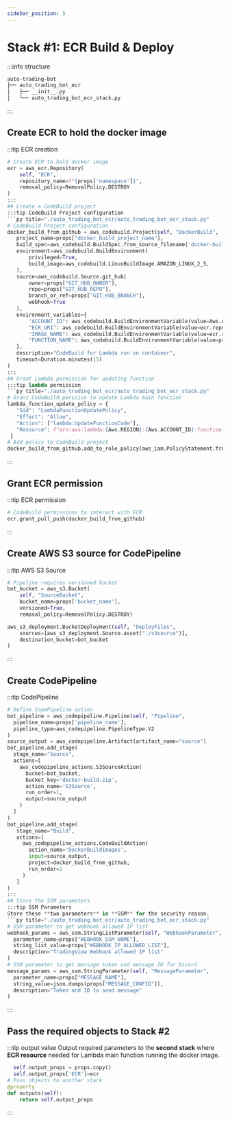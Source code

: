 ```yaml
---
sidebar_position: 5
---
```


# Stack #1: ECR Build & Deploy
:::info structure
```bash
auto-trading-bot
├── auto_trading_bot_ecr
│   ├── __init__.py
│   └── auto_trading_bot_ecr_stack.py
```
:::
## Create ECR to hold the docker image
:::tip ECR creation
```py title="./auto_trading_bot_ecr/auto_trading_bot_ecr_stack.py"
# Create ECR to hold docker image
ecr = aws_ecr.Repository(
    self, "ECR",
    repository_name=f"{props['namespace']}",
    removal_policy=RemovalPolicy.DESTROY
)
:::
## Create a CodeBuild project
:::tip CodeBuild Project configuration
```py title="./auto_trading_bot_ecr/auto_trading_bot_ecr_stack.py"
# CodeBuild Project configuration
docker_build_from_github = aws_codebuild.Project(self, "DockerBuild",
   project_name=props["docker_build_project_name"],
   build_spec=aws_codebuild.BuildSpec.from_source_filename('docker-build/docker_build_buildspec.yml'),
   environment=aws_codebuild.BuildEnvironment(
       privileged=True,
       build_image=aws_codebuild.LinuxBuildImage.AMAZON_LINUX_2_5,
   ),
   source=aws_codebuild.Source.git_hub(
       owner=props["GIT_HUB_OWNER"],
       repo=props["GIT_HUB_REPO"],
       branch_or_ref=props["GIT_HUB_BRANCH"],
       webhook=True
   ),
   environment_variables={
       "ACCOUNT_ID": aws_codebuild.BuildEnvironmentVariable(value=Aws.ACCOUNT_ID),
       "ECR_URI": aws_codebuild.BuildEnvironmentVariable(value=ecr.repository_uri),
       "IMAGE_NAME": aws_codebuild.BuildEnvironmentVariable(value=ecr.repository_name),
       "FUNCTION_NAME": aws_codebuild.BuildEnvironmentVariable(value=props["function_name"])
   },
   description="CodeBuild for Lambda run on container",
   timeout=Duration.minutes(15)
)
:::
## Grant Lambda permission for updating function
:::tip lambda permission
```py title="./auto_trading_bot_ecr/auto_trading_bot_ecr_stack.py"
# Grant CodeBuild perssion to update Lambda main function
lambda_function_update_policy = {
   "Sid": "LambdaFunctionUpdatePolicy",
   "Effect": "Allow",
   "Action": ["lambda:UpdateFunctionCode"],
   "Resource": f"arn:aws:lambda:{Aws.REGION}:{Aws.ACCOUNT_ID}:function:{props["function_name"]}"
 }
# Add policy to CodeBuild project
docker_build_from_github.add_to_role_policy(aws_iam.PolicyStatement.from_json(lambda_function_update_policy))
```
:::
## Grant ECR permission
:::tip ECR permission
```py title="./auto_trading_bot_ecr/auto_trading_bot_ecr_stack.py"
# CodeBuild permissions to interact with ECR
ecr.grant_pull_push(docker_build_from_github)
```
:::

## Create AWS S3 source for CodePipeline
:::tip AWS S3 Source
```py title="./auto_trading_bot_ecr/auto_trading_bot_ecr_stack.py"
# Pipeline requires versioned bucket
bot_bucket = aws_s3.Bucket(
    self, "SourceBucket",
    bucket_name=props['bucket_name'],
    versioned=True,
    removal_policy=RemovalPolicy.DESTROY)

aws_s3_deployment.BucketDeployment(self, "DeployFiles",
    sources=[aws_s3_deployment.Source.asset("./s3source")],
    destination_bucket=bot_bucket
)
```
:::
## Create CodePipeline
:::tip CodePipeline
```py title="./auto_trading_bot_ecr/auto_trading_bot_ecr_stack.py"
# Define CopePipeline action
bot_pipeline = aws_codepipeline.Pipeline(self, "Pipeline",
  pipeline_name=props['pipeline_name'],
  pipeline_type=aws_codepipeline.PipelineType.V2
)
source_output = aws_codepipeline.Artifact(artifact_name="source")
bot_pipeline.add_stage(
  stage_name="Source",
  actions=[
    aws_codepipeline_actions.S3SourceAction(
      bucket=bot_bucket,
      bucket_key='docker-build.zip',
      action_name='S3Source',
      run_order=1,
      output=source_output
    )
  ]
)
bot_pipeline.add_stage(
   stage_name="Build",
   actions=[
     aws_codepipeline_actions.CodeBuildAction(
       action_name='DockerBuildImages',
       input=source_output,
       project=docker_build_from_github,
       run_order=2
     )
   ]
)
:::
## Store the SSM parameters
:::tip SSM Parameters
Store these **two parameters** in **SSM** for the security reason.
```py title="./auto_trading_bot_ecr/auto_trading_bot_ecr_stack.py"
# SSM parameter to get webhook allowed IP list
webhook_params = aws_ssm.StringListParameter(self, "WebhookParameter",
  parameter_name=props["WEBHOOK_SSM_NAME"],
  string_list_value=props["WEBHOOK_IP_ALLOWED_LIST"],
  description="TradingView Webhook allowed IP list"
)
# SSM parameter to get message token and message ID for Dicord
message_params = aws_ssm.StringParameter(self, "MessageParameter",
  parameter_name=props["MESSAGE_NAME"],
  string_value=json.dumps(props["MESSAGE_CONFIG"]),
  description="Token and ID to send message"
)
```
:::
## Pass the required objects to Stack #2
:::tip output value
Output required parameters to the **second stack** where **ECR resource** needed for Lambda main function running the docker image.
```py title="./auto_trading_bot_ecr/auto_trading_bot_ecr_stack.py"
  self.output_props = props.copy()
  self.output_props['ECR']=ecr
# Pass objects to another stack
@property
def outputs(self):
    return self.output_props
```
:::